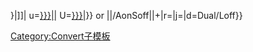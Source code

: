 {{convert/{{{2}}}/AonSoff|{{{1}}}|{{{3}}}|
n=[[{{{t|{{{n}}}}}}|{{{n}}}]]|
u=[[{{{t|{{{n}}}}}}|{{{u}}}]]|
U=[[{{{t|{{{n}}}}}}|{{{u}}}]]}} or {{convert/{{#ifeq:{{{4}}}|def|{{{o|}}}|{{{4}}}}}|{{{1}}}|{{{2}}}/AonSoff|{{{3}}}|{{{s}}}+{{{b}}}|r={{{r}}}|j={{{j}}}|d=Dual/Loff}}<noinclude>

[[Category:Convert子模板]]
</noinclude>